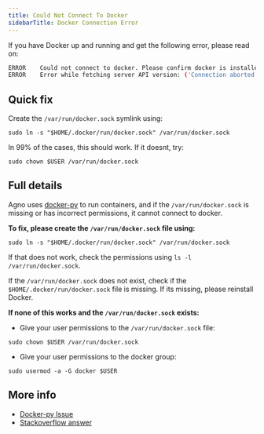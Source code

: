 ```yaml
---
title: Could Not Connect To Docker
sidebarTitle: Docker Connection Error
---
```


If you have Docker up and running and get the following error, please read on:

```bash
ERROR    Could not connect to docker. Please confirm docker is installed and running
ERROR    Error while fetching server API version: ('Connection aborted.', FileNotFoundError(2, 'No such file or directory'))
```

## Quick fix

Create the `/var/run/docker.sock` symlink using:

```shell
sudo ln -s "$HOME/.docker/run/docker.sock" /var/run/docker.sock
```

In 99% of the cases, this should work. If it doesnt, try:

```shell
sudo chown $USER /var/run/docker.sock
```

## Full details

Agno uses [docker-py](https://github.com/docker/docker-py) to run containers, and if the `/var/run/docker.sock` is missing or has incorrect permissions, it cannot connect to docker.

**To fix, please create the `/var/run/docker.sock` file using:**

```shell
sudo ln -s "$HOME/.docker/run/docker.sock" /var/run/docker.sock
```

If that does not work, check the permissions using `ls -l /var/run/docker.sock`.

If the `/var/run/docker.sock` does not exist, check if the `$HOME/.docker/run/docker.sock` file is missing. If its missing, please reinstall Docker.

**If none of this works and the `/var/run/docker.sock` exists:**

- Give your user permissions to the `/var/run/docker.sock` file:

```shell
sudo chown $USER /var/run/docker.sock
```

- Give your user permissions to the docker group:

```shell
sudo usermod -a -G docker $USER
```

## More info

- [Docker-py Issue](https://github.com/docker/docker-py/issues/3059#issuecomment-1294369344)
- [Stackoverflow answer](https://stackoverflow.com/questions/48568172/docker-sock-permission-denied/56592277#56592277)

